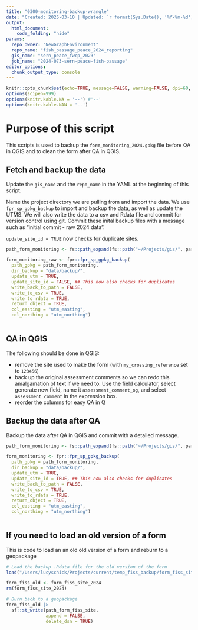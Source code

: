```yaml
---
title: "0300-monitoring-backup-wrangle"
date: "Created: 2025-03-10 | Updated: `r format(Sys.Date(), '%Y-%m-%d')`"
output: 
  html_document:
    code_folding: "hide"
params:
  repo_owner: "NewGraphEnvironment"
  repo_name: "fish_passage_peace_2024_reporting"
  gis_name: "sern_peace_fwcp_2023"
  job_name: "2024-073-sern-peace-fish-passage"
editor_options: 
  chunk_output_type: console
---
```


```r
knitr::opts_chunk$set(echo=TRUE, message=FALSE, warning=FALSE, dpi=60, out.width = "100%", eval = FALSE)
options(scipen=999)
options(knitr.kable.NA = '--') #'--'
options(knitr.kable.NAN = '--')
```


# Purpose of this script

This scripts is used to backup the `form_monitoring_2024.gpkg` file before QA in QGIS and to clean the form after QA in QGIS.


## Fetch and backup the data

Update the `gis_name` and the `repo_name` in the YAML at the beginning of this script. 

Name the project directory we are pulling from and import the data. We use `fpr_sp_gpkg_backup` to import and backup the data, as well as update the UTMS. We will also write the data to a csv and Rdata file and commit for version control using git. Commit these inital backup files with a message such as "initial commit - raw 2024 data".

`update_site_id = TRUE` now checks for duplicate sites.

```r
path_form_monitoring <- fs::path_expand(fs::path("~/Projects/gis/", params$gis_name, "/data_field/2024/form_monitoring_2024.gpkg"))

form_monitoring_raw <- fpr::fpr_sp_gpkg_backup(
  path_gpkg = path_form_monitoring,
  dir_backup = "data/backup/",
  update_utm = TRUE,
  update_site_id = FALSE, ## This now also checks for duplicates
  write_back_to_path = FALSE,
  write_to_csv = TRUE,
  write_to_rdata = TRUE,
  return_object = TRUE,
  col_easting = "utm_easting",
  col_northing = "utm_northing")
  
```


## QA in QGIS

The following should be done in QGIS:

- remove the site used to make the form (with `my_crossing_reference` set to `123456`)
- back up the original assessment comments so we can redo this amalgamation of text if we need to. Use the field calculator, select generate new field, name it `assessment_comment_og`, and select `assessment_comment` in the expression box. 
- reorder the columns for easy QA in Q


## Backup the data after QA

Backup the data after QA in QGIS and commit with a detailed message.

```r
path_form_monitoring <- fs::path_expand(fs::path("~/Projects/gis/", params$gis_name, "/data_field/2024/form_monitoring_2024.gpkg"))

form_monitoring <- fpr::fpr_sp_gpkg_backup(
  path_gpkg = path_form_monitoring,
  dir_backup = "data/backup/",
  update_utm = TRUE,
  update_site_id = TRUE, ## This now also checks for duplicates
  write_back_to_path = FALSE,
  write_to_csv = TRUE,
  write_to_rdata = TRUE,
  return_object = TRUE,
  col_easting = "utm_easting",
  col_northing = "utm_northing")
  
```



## If you need to load an old version of a form

This is code to load an an old old version of a form and reburn to a geopackage 

```r

# Load the backup .Rdata file for the old version of the form
load("/Users/lucyschick/Projects/current/temp_fiss_backup/form_fiss_site_2024.RData")

form_fiss_old <- form_fiss_site_2024
rm(form_fiss_site_2024)

# Burn back to a geopackage
form_fiss_old |> 
  sf::st_write(path_form_fiss_site,
               append = FALSE,
               delete_dsn = TRUE)
```


